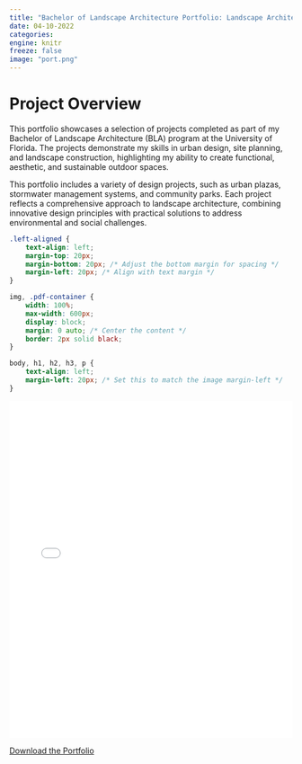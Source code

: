 ```yaml
---
title: "Bachelor of Landscape Architecture Portfolio: Landscape Architecture Projects"
date: 04-10-2022
categories: 
engine: knitr
freeze: false
image: "port.png"
---
```


# Project Overview

This portfolio showcases a selection of projects completed as part of my Bachelor of Landscape Architecture (BLA) program at the University of Florida. The projects demonstrate my skills in urban design, site planning, and landscape construction, highlighting my ability to create functional, aesthetic, and sustainable outdoor spaces.

This portfolio includes a variety of design projects, such as urban plazas, stormwater management systems, and community parks. Each project reflects a comprehensive approach to landscape architecture, combining innovative design principles with practical solutions to address environmental and social challenges.
```css
.left-aligned {
    text-align: left;
    margin-top: 20px;
    margin-bottom: 20px; /* Adjust the bottom margin for spacing */
    margin-left: 20px; /* Align with text margin */
}

img, .pdf-container {
    width: 100%;
    max-width: 600px;
    display: block;
    margin: 0 auto; /* Center the content */
    border: 2px solid black;
}

body, h1, h2, h3, p {
    text-align: left;
    margin-left: 20px; /* Set this to match the image margin-left */
}
```

```{=html}
<div class="left-aligned">
    <embed src="JarredRandall_Portfolio.pdf" type="application/pdf" width="100%" height="600px" />
    <p><a href="JarredRandall_Portfolio.pdf" target="_blank">Download the Portfolio</a></p>
</div>
```